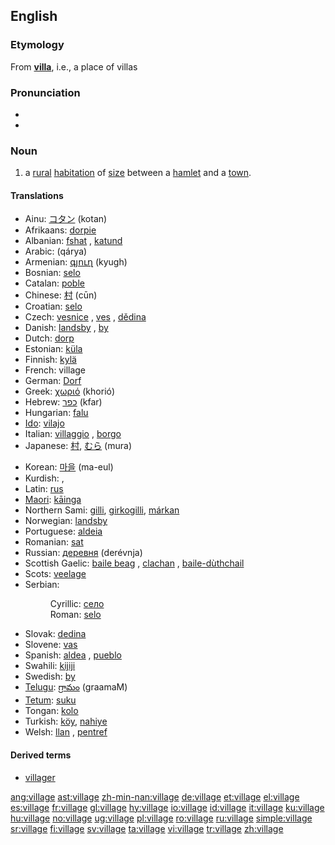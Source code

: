 ==English==

{{rank|cry|step|turning|812|village|quickly|lie|supposed}}

=== Etymology ===
From '''[[villa]]''', i.e., a place of villas

===Pronunciation===
*{{IPA|/ˈvɪlɪʤ/}}
*{{audio|en-us-village.ogg|Audio (US)}}

=== Noun ===
{{wikipedia}}
{{en-noun}}

# a [[rural]] [[habitation]] of [[size]] between a [[hamlet]] and a [[town]].

==== Translations ====
{{trans-top|a rural habitation of size between a hamlet and a town.}}
*Ainu: [[コタン]] (kotan)
*Afrikaans: [[dorpie]]
*Albanian: [[fshat]] {{m}}, [[katund]] {{m}}
*Arabic: {{ARchar|[[قرية]]}} (qárya) {{f}}
*Armenian: [[գյուղ]] (kyugh)
*Bosnian: [[selo]] {{n}}
*Catalan: [[poble]] {{m}}
*Chinese: [[村]] (cūn)
*Croatian: [[selo]] {{n}}
*Czech: [[vesnice]] {{f}}, [[ves]] {{f}}, [[dědina]] {{f}}
*Danish: [[landsby]] {{c}}, [[by#Danish|by]] {{c}}
*Dutch: [[dorp]] {{n}}
*Estonian: [[küla]]
*Finnish: [[kylä]]
*French: village
*German: [[Dorf]] {{n}} 
*Greek: [[χωριό]] (khorió) {{n}}
*Hebrew: [[כפר]] (kfar) {{m}}
*Hungarian: [[falu]]
*[[Ido]]: [[vilajo]]
*Italian: [[villaggio]] {{m}}, [[borgo]] {{m}}
*Japanese: [[村]], [[むら]] (mura)
{{trans-mid}}
*Korean: [[마을]] (ma-eul)
*Kurdish: {{KUchar|[[دێ]]}}, {{KUchar|[[گوند]]}}
*Latin: [[rus]]
*[[Maori]]: [[kāinga]]
*Northern Sami: [[gilli]], [[girkogilli]], [[márkan]]
*Norwegian: [[landsby#Norwegian|landsby]]
*Portuguese: [[aldeia]] {{f}}
*Romanian: [[sat#Romanian|sat]] {{n}}
*Russian: [[деревня]] (derévnja) {{f}}
*Scottish Gaelic: [[baile beag]] {{m}}, [[clachan]] {{m}}, [[baile-dùthchail]] {{m}}
*Scots: [[veelage]]
*Serbian:
*:Cyrillic: [[село]] {{n}}
*:Roman: [[selo#Serbian|selo]] {{n}}
*Slovak: [[dedina#Slovak|dedina]] {{f}}
*Slovene: [[vas]] {{f}}
*Spanish: [[aldea]] {{f}}, [[pueblo]] {{m}}
*Swahili: [[kijiji]]
*Swedish: [[by#Swedish|by]] {{c}}
*[[Telugu]]: [[గ్రామం]] (graamaM)
*[[Tetum]]: [[suku]]
*Tongan: [[kolo]]
*Turkish: [[köy]], [[nahiye]]
*Welsh: [[llan]] {{f}}, [[pentref]] {{m}}
{{trans-bottom}}

==== Derived terms====
* [[villager]]

[[ang:village]]
[[ast:village]]
[[zh-min-nan:village]]
[[de:village]]
[[et:village]]
[[el:village]]
[[es:village]]
[[fr:village]]
[[gl:village]]
[[hy:village]]
[[io:village]]
[[id:village]]
[[it:village]]
[[ku:village]]
[[hu:village]]
[[no:village]]
[[ug:village]]
[[pl:village]]
[[ro:village]]
[[ru:village]]
[[simple:village]]
[[sr:village]]
[[fi:village]]
[[sv:village]]
[[ta:village]]
[[vi:village]]
[[tr:village]]
[[zh:village]]